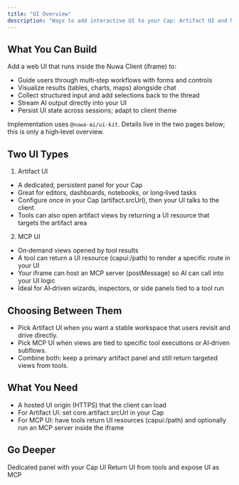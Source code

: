 ```yaml
---
title: "UI Overview"
description: "Ways to add interactive UI to your Cap: Artifact UI and MCP UI."
---
```


## What You Can Build

Add a web UI that runs inside the Nuwa Client (iframe) to:

- Guide users through multi‑step workflows with forms and controls
- Visualize results (tables, charts, maps) alongside chat
- Collect structured input and add selections back to the thread
- Stream AI output directly into your UI
- Persist UI state across sessions; adapt to client theme

Implementation uses `@nuwa-ai/ui-kit`. Details live in the two pages below; this is only a high‑level overview.

## Two UI Types

1) Artifact UI
- A dedicated, persistent panel for your Cap
- Great for editors, dashboards, notebooks, or long‑lived tasks
- Configure once in your Cap (artifact.srcUrl), then your UI talks to the client
- Tools can also open artifact views by returning a UI resource that targets the artifact area

2) MCP UI
- On‑demand views opened by tool results
- A tool can return a UI resource (capui:/path) to render a specific route in your UI
- Your iframe can host an MCP server (postMessage) so AI can call into your UI logic
- Ideal for AI‑driven wizards, inspectors, or side panels tied to a tool run

## Choosing Between Them

- Pick Artifact UI when you want a stable workspace that users revisit and drive directly.
- Pick MCP UI when views are tied to specific tool executions or AI‑driven subflows.
- Combine both: keep a primary artifact panel and still return targeted views from tools.

## What You Need

- A hosted UI origin (HTTPS) that the client can load
- For Artifact UI: set core.artifact.srcUrl in your Cap
- For MCP UI: have tools return UI resources (capui:/path) and optionally run an MCP server inside the iframe

## Go Deeper

<CardGroup cols={2}>
  <Card title="Artifact UI" icon="window-restore" href="/build-caps/artifact">
    Dedicated panel with your Cap UI
  </Card>
  <Card title="MCP UI" icon="bolt" href="/build-caps/mcp-ui">
    Return UI from tools and expose UI as MCP
  </Card>
</CardGroup>
